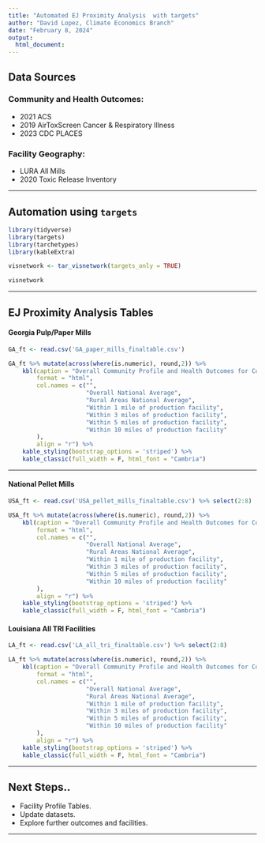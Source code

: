 ```yaml
---
title: "Automated EJ Proximity Analysis  with targets"
author: "David Lopez, Climate Economics Branch"
date: "February 8, 2024"
output:
  html_document:
---
```


## Data Sources


### Community and Health Outcomes:
 - 2021 ACS
 - 2019 AirToxScreen Cancer & Respiratory Illness
 - 2023 CDC PLACES
 
### Facility Geography:
 - LURA All Mills
 - 2020 Toxic Release Inventory
 
 
---

## Automation using `targets`
```r

library(tidyverse)
library(targets)
library(tarchetypes)
library(kableExtra)


```



```r


visnetwork <- tar_visnetwork(targets_only = TRUE)


```

```r
visnetwork

```


---


## EJ Proximity Analysis Tables

#### Georgia Pulp/Paper Mills

```r
GA_ft <- read.csv('GA_paper_mills_finaltable.csv')

GA_ft %>% mutate(across(where(is.numeric), round,2)) %>% 
    kbl(caption = "Overall Community Profile and Health Outcomes for Communities Near Identified Facilities",
        format = "html",
        col.names = c("",
                      "Overall National Average",
                      "Rural Areas National Average",
                      "Within 1 mile of production facility",
                      "Within 3 miles of production facility",
                      "Within 5 miles of production facility",
                      "Within 10 miles of production facility"
        ),
        align = "r") %>%
    kable_styling(bootstrap_options = 'striped') %>% 
    kable_classic(full_width = F, html_font = "Cambria")


```


---

#### National Pellet Mills

```r
USA_ft <- read.csv('USA_pellet_mills_finaltable.csv') %>% select(2:8)

USA_ft %>% mutate(across(where(is.numeric), round,2)) %>% 
    kbl(caption = "Overall Community Profile and Health Outcomes for Communities Near Identified Facilities",
        format = "html",
        col.names = c("",
                      "Overall National Average",
                      "Rural Areas National Average",
                      "Within 1 mile of production facility",
                      "Within 3 miles of production facility",
                      "Within 5 miles of production facility",
                      "Within 10 miles of production facility"
        ),
        align = "r") %>%
    kable_styling(bootstrap_options = 'striped') %>% 
    kable_classic(full_width = F, html_font = "Cambria")


```


#### Louisiana All TRI Facilities


```r
LA_ft <- read.csv('LA_all_tri_finaltable.csv') %>% select(2:8)

LA_ft %>% mutate(across(where(is.numeric), round,2)) %>% 
    kbl(caption = "Overall Community Profile and Health Outcomes for Communities Near Identified Facilities",
        format = "html",
        col.names = c("",
                      "Overall National Average",
                      "Rural Areas National Average",
                      "Within 1 mile of production facility",
                      "Within 3 miles of production facility",
                      "Within 5 miles of production facility",
                      "Within 10 miles of production facility"
        ),
        align = "r") %>%
    kable_styling(bootstrap_options = 'striped') %>% 
    kable_classic(full_width = F, html_font = "Cambria")


```



---


## Next Steps..

 - Facility Profile Tables.
 - Update datasets.
 - Explore further outcomes and facilities.





---


